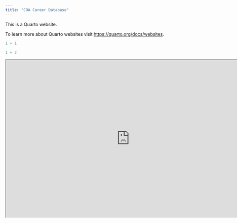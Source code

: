 ```yaml
---
title: "COA Career Database"
---
```


This is a Quarto website.

To learn more about Quarto websites visit <https://quarto.org/docs/websites>.

```r
1 + 1

1 + 2
```

```{=html}
<iframe width="780" height="500" src="https://quarto.org/" title="Quarto Documentation"></iframe>
```